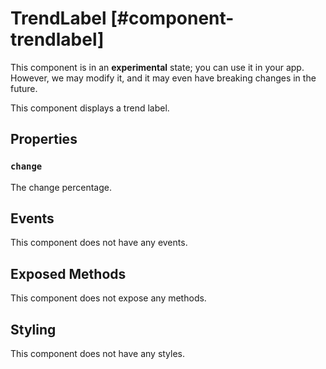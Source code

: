 
# TrendLabel [#component-trendlabel]

<Callout type="warning" emoji="📔">This component is in an **experimental** state; you can use it in your app. However, we may modify it, and it may even have breaking changes in the future.</Callout>

This component displays a trend label.

## Properties

### `change`

The change percentage.

## Events

This component does not have any events.

## Exposed Methods

This component does not expose any methods.

## Styling

This component does not have any styles.

